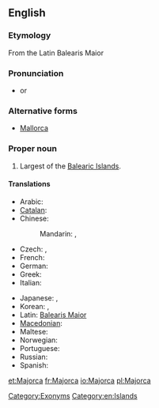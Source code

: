 ==English==
{{wikipedia}}

===Etymology===
From the Latin Balearis Maior

===Pronunciation===
* {{IPA|/məˈjɔɹ.kə/}} or {{IPA|/məˈdʒɔɹ.kə/}}

===Alternative forms===
* [[Mallorca]]

===Proper noun===
{{en-proper noun}}

# Largest of the [[Balearic Islands]].

====Translations====
{{trans-top|island}}
* Arabic: {{t|ar|مايوركا|f|tr=mayuurka|sc=Arab}}
* [[Catalan]]: {{t|ca|Mallorca|f}}
* Chinese:
*: Mandarin: {{t|zh|馬略卡島|sc=Hani}}, {{t|zh|马略卡岛|tr=Mǎ'èkǎ dǎo|sc=Hani}}
* Czech: {{t-|cs|Mallorca|f}},  {{t|cs|Malorka|f}}
* French: {{t+|fr|Majorque|f}}
* German: {{t+|de|Mallorca|n}}
* Greek: {{t|el|Μαγιόρκα|tr=Mayórka|sc=Grek}}
* Italian: {{t-|it|Maiorca|f}}
{{trans-mid}}
* Japanese: {{t-|ja|マジョルカ島|tr=Majoruka-tō}}, {{t|ja|マヨルカ島|tr=Mayoruka-tō}}
* Korean: {{t|ko|마조르카|tr=Majoreuka|sc=Kore}}, {{t|ko|마요르카|tr=Mayoreuka|sc=Kore}}
* Latin: [[Balearis Maior]]
* [[Macedonian]]: {{t|mk|Мајорка|f|tr=Majórka}}
* Maltese: {{t|mt|Majorka}}
* Norwegian: {{t-|no|Mallorca}}
* Portuguese: {{t-|pt|Maiorca|f}}
* Russian: {{t|ru|Майорка|f|tr=Majórka|sc=Cyrl}}
* Spanish: {{t+|es|Mallorca|f}}
{{trans-bottom}}

[[Category:Exonyms]]
[[Category:en:Islands]]

[[et:Majorca]]
[[fr:Majorca]]
[[io:Majorca]]
[[pl:Majorca]]